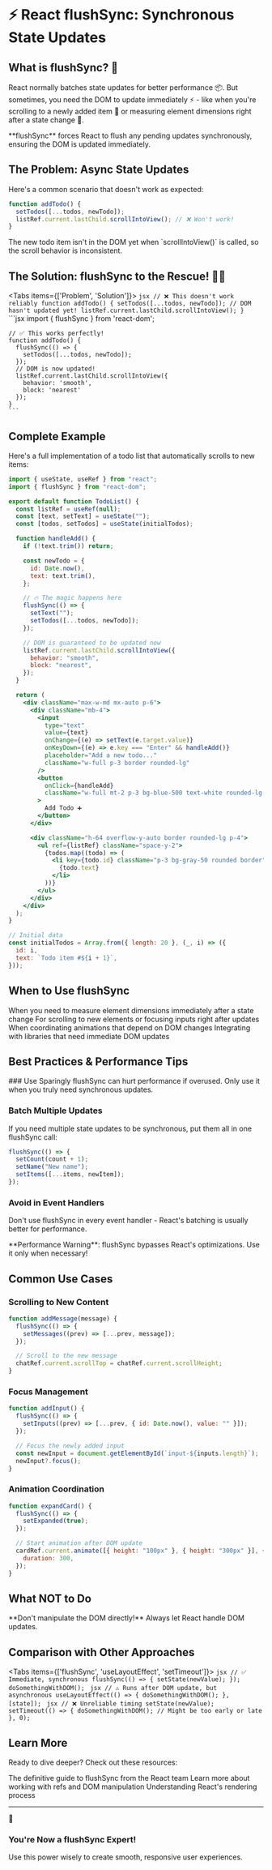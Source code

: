 
# ⚡ React flushSync: Synchronous State Updates

## What is flushSync? 🤔

React normally batches state updates for better performance 📦. But sometimes, you need the DOM to update immediately ⚡ - like when you're scrolling to a newly added item 📜 or measuring element dimensions right after a state change 📏.

<Callout type="info" emoji="💡">
  **flushSync** forces React to flush any pending updates synchronously,
  ensuring the DOM is updated immediately.
</Callout>

## The Problem: Async State Updates

Here's a common scenario that doesn't work as expected:

```jsx filename="TodoList.jsx" {3}
function addTodo() {
  setTodos([...todos, newTodo]);
  listRef.current.lastChild.scrollIntoView(); // ❌ Won't work!
}
```

<Callout type="error">
  The new todo item isn't in the DOM yet when `scrollIntoView()` is called, so
  the scroll behavior is inconsistent.
</Callout>

## The Solution: flushSync to the Rescue! 🦸‍♀️

<Tabs items={['Problem', 'Solution']}>
  <Tab>
    ```jsx
    // ❌ This doesn't work reliably
    function addTodo() {
      setTodos([...todos, newTodo]);
      // DOM hasn't updated yet!
      listRef.current.lastChild.scrollIntoView();
    }
    ```
  </Tab>
  <Tab>
    ```jsx
    import { flushSync } from 'react-dom';
    
    // ✅ This works perfectly!
    function addTodo() {
      flushSync(() => {
        setTodos([...todos, newTodo]);
      });
      // DOM is now updated!
      listRef.current.lastChild.scrollIntoView({
        behavior: 'smooth',
        block: 'nearest'
      });
    }
    ```
  </Tab>
</Tabs>

## Complete Example

Here's a full implementation of a todo list that automatically scrolls to new items:

```jsx filename="TodoList.jsx" showLineNumbers
import { useState, useRef } from "react";
import { flushSync } from "react-dom";

export default function TodoList() {
  const listRef = useRef(null);
  const [text, setText] = useState("");
  const [todos, setTodos] = useState(initialTodos);

  function handleAdd() {
    if (!text.trim()) return;

    const newTodo = {
      id: Date.now(),
      text: text.trim(),
    };

    // 🔥 The magic happens here
    flushSync(() => {
      setText("");
      setTodos([...todos, newTodo]);
    });

    // DOM is guaranteed to be updated now
    listRef.current.lastChild.scrollIntoView({
      behavior: "smooth",
      block: "nearest",
    });
  }

  return (
    <div className="max-w-md mx-auto p-6">
      <div className="mb-4">
        <input
          type="text"
          value={text}
          onChange={(e) => setText(e.target.value)}
          onKeyDown={(e) => e.key === "Enter" && handleAdd()}
          placeholder="Add a new todo..."
          className="w-full p-3 border rounded-lg"
        />
        <button
          onClick={handleAdd}
          className="w-full mt-2 p-3 bg-blue-500 text-white rounded-lg hover:bg-blue-600"
        >
          Add Todo ➕
        </button>
      </div>

      <div className="h-64 overflow-y-auto border rounded-lg p-4">
        <ul ref={listRef} className="space-y-2">
          {todos.map((todo) => (
            <li key={todo.id} className="p-3 bg-gray-50 rounded border">
              {todo.text}
            </li>
          ))}
        </ul>
      </div>
    </div>
  );
}

// Initial data
const initialTodos = Array.from({ length: 20 }, (_, i) => ({
  id: i,
  text: `Todo item #${i + 1}`,
}));
```

## When to Use flushSync

<Cards>
  <Card icon="📏" title="DOM Measurements" href="#">
    When you need to measure element dimensions immediately after a state change
  </Card>
  <Card icon="🎯" title="Scrolling & Focus" href="#">
    For scrolling to new elements or focusing inputs right after updates
  </Card>
  <Card icon="🎨" title="Animations" href="#">
    When coordinating animations that depend on DOM changes
  </Card>
  <Card icon="🔄" title="Third-party Integration" href="#">
    Integrating with libraries that need immediate DOM updates
  </Card>
</Cards>

## Best Practices & Performance Tips

<Steps>
### Use Sparingly
flushSync can hurt performance if overused. Only use it when you truly need synchronous updates.

### Batch Multiple Updates

If you need multiple state updates to be synchronous, put them all in one flushSync call:

```jsx
flushSync(() => {
  setCount(count + 1);
  setName("New name");
  setItems([...items, newItem]);
});
```

### Avoid in Event Handlers

Don't use flushSync in every event handler - React's batching is usually better for performance.

</Steps>

<Callout type="warning" emoji="⚠️">
  **Performance Warning**: flushSync bypasses React's optimizations. Use it only
  when necessary!
</Callout>

## Common Use Cases

### Scrolling to New Content

```jsx
function addMessage(message) {
  flushSync(() => {
    setMessages((prev) => [...prev, message]);
  });

  // Scroll to the new message
  chatRef.current.scrollTop = chatRef.current.scrollHeight;
}
```

### Focus Management

```jsx
function addInput() {
  flushSync(() => {
    setInputs((prev) => [...prev, { id: Date.now(), value: "" }]);
  });

  // Focus the newly added input
  const newInput = document.getElementById(`input-${inputs.length}`);
  newInput?.focus();
}
```

### Animation Coordination

```jsx
function expandCard() {
  flushSync(() => {
    setExpanded(true);
  });

  // Start animation after DOM update
  cardRef.current.animate([{ height: "100px" }, { height: "300px" }], {
    duration: 300,
  });
}
```

## What NOT to Do

<Callout type="error" emoji="🚫">
  **Don't manipulate the DOM directly!** Always let React handle DOM updates.
</Callout>

## Comparison with Other Approaches

<Tabs items={['flushSync', 'useLayoutEffect', 'setTimeout']}>
  <Tab>
    ```jsx
    // ✅ Immediate, synchronous
    flushSync(() => {
      setState(newValue);
    });
    doSomethingWithDOM();
    ```
  </Tab>
  <Tab>
    ```jsx
    // ⚠️ Runs after DOM update, but asynchronous
    useLayoutEffect(() => {
      doSomethingWithDOM();
    }, [state]);
    ```
  </Tab>
  <Tab>
    ```jsx
    // ❌ Unreliable timing
    setState(newValue);
    setTimeout(() => {
      doSomethingWithDOM(); // Might be too early or late
    }, 0);
    ```
  </Tab>
</Tabs>

## Learn More

Ready to dive deeper? Check out these resources:

<Cards>
  <Card
    icon="📚"
    title="Official React Docs"
    href="https://react.dev/reference/react-dom/flushSync"
  >
    The definitive guide to flushSync from the React team
  </Card>
  <Card
    icon="🎓"
    title="React DOM Manipulation"
    href="https://react.dev/learn/manipulating-the-dom-with-refs"
  >
    Learn more about working with refs and DOM manipulation
  </Card>
  <Card
    icon="⚡"
    title="React Performance"
    href="https://react.dev/learn/render-and-commit"
  >
    Understanding React's rendering process
  </Card>
</Cards>

---

<div className="text-center p-8 bg-gradient-to-r from-blue-50 to-purple-50 rounded-lg">
  <div className="text-4xl mb-4">🎉</div>
  <h3 className="text-2xl font-bold mb-2">You're Now a flushSync Expert!</h3>
  <div className="text-gray-600">
    Use this power wisely to create smooth, responsive user experiences.
  </div>
</div>

<style jsx>{`
  .hero-section {
    background: linear-gradient(135deg, #667eea 0%, #764ba2 100%);
    margin: -2rem -2rem 3rem -2rem;
    color: white;
  }
`}</style>
